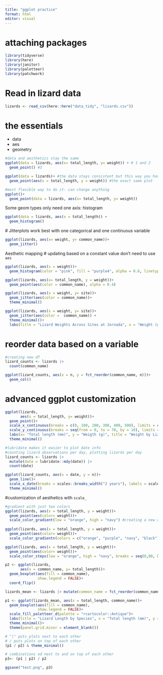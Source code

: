 ```yaml
---
title: "ggplot practice"
format: html
editor: visual
---
```


# attaching packages

```r
library(tidyverse)
library(here)
library(janitor)
library(paletteer)
library(patchwork)
```

# Read in lizard data

```r
lizards <- read_csv(here::here("data_tidy", "lizards.csv"))
```

# the essentials

-   data
-   aes
-   geometry

```r
#data and aesthetics stay the same
ggplot(data = lizards, aes(x= total_length, y= weight)) + # 1 and 2
  geom_point() #3

ggplot(data = lizards)+ #the data stays consistent but this way you have more flexibility to change axes 
  geom_point(aes(x = total_length, y = weight)) #the exact same plot

#most flexible way to do it- can change anything
ggplot()+
  geom_point(data = lizards, aes(x= total_length, y= weight))
```
Some geom types only need one axis: histogram
```r
ggplot(data = lizards, aes(x = total_length)) +
  geom_histogram()
```

 # Jitterplots work best with one categorical and one continuous variable
```r
ggplot(lizards, aes(x= weight, y= common_name))+
  geom_jitter()
```

Aesthetic mapping 
# updating based on a constant value
don't need to use `aes`
```r
ggplot(lizards, aes(x = weight))+
  geom_histogram(color = "pink", fill = "purple4", alpha = 0.6, linetype = "dashed")
```

```r
ggplot(lizards, aes(x= total_length, y = weight))+
  geom_point(aes(color = common_name), alpha = 0.4)
```


```r
ggplot(lizards, aes(x = weight, y= site))+
  geom_jitter(aes(color = common_name))+
  theme_minimal()
```

```r
ggplot(lizards, aes(x = weight, y= site))+
  geom_jitter(aes(color =  common_name)) +
  theme_minimal()+
  labs(title = "Lizard Weights Across Sites at Jornada", x = "Weight (g)", y = "Study Site", color = "Species")
```
# reorder data based on a variable

```r
#creating new df
lizard_counts <- lizards |>
  count(common_name)

ggplot(lizard_counts, aes(x = n, y = fct_reorder(common_name, n)))+
  geom_col()
```

# advanced ggplot customization

```r
ggplot(lizards, 
       aes(x = total_length, y= weight))+
  geom_point()+
  scale_x_continuous(breaks = c(0, 100, 200, 300, 400, 500), limits = c(0, 500))+ #editing the x axis
  scale_y_continuous(breaks = seq(from = 0, to = 70, by = 10), limits = c(0, 70))+
  labs(x= "Total length (mm)", y = "Weigth (g)", title = "Weight by Lizard Length")+
  theme_minimal()

```
```r
#lubridate makes it easier to plot date info
#counting lizard observations per day, plotting lizards per day
lizard_counts <- lizards |>
  mutate(date = lubridate::mdy(date)) |>
  count(date)

ggplot(lizard_counts, aes(x = date, y = n))+
  geom_line()+
  scale_x_date(breaks = scales::breaks_width("2 years"), labels = scales::label_date("%Y")) +
  theme_minimal()

```

#customization of aesthetics with `scale_`
```r
#gradient with just two colors
ggplot(lizards, aes(x = total_length, y = weight))+
  geom_point(aes(color= weight))+
  scale_color_gradient(low = "orange", high = "navy") #creating a new color gradient
  
ggplot(lizards, aes(x = total_length, y = weight))+
  geom_point(aes(color= weight))+
  scale_color_gradientn(colors = c("orange", "purple", "navy", "black")) \

ggplot(lizards, aes(x = total_length, y = weight))+
  geom_point(aes(color= weight))+
  scale_color_steps(low = "orange", high = "navy", breaks = seq(0,80, by= 1))

```

```r
p2 <- ggplot(lizards, 
       aes(x = common_name, y= total_length))+
  geom_boxplot(aes(fill = common_name), 
               show.legend = FALSE)+
  coord_flip()
```

```r
lizards_mean <- lizards |> mutate(common_name = fct_reorder(common_name, total_length, .fun = median))

p1 <- ggplot(lizards_mean, aes(x = total_length, common_name))+
  geom_boxplot(aes(fill = common_name), 
               show.legend = FALSE)+
  scale_fill_paletteer_d(palette = "rcartocolor::Antique")+
  labs(title = "Lizard Length by Species", x = "Total length (mm)", y = "Species")+
  theme_minimal()+
  theme(panel.grid.minor = element_blank())
```


```r
# "|" puts plots next to each other
# / puts plots on top of each other
(p1 / p2) & theme_minimal()

# combinations od next to and on top of each other
p3<- (p1 | p2) / p2

ggsave("test.png", p3)
```




